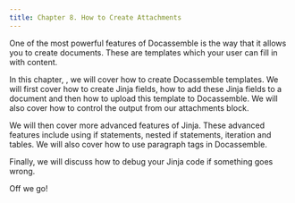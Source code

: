 ```yaml
---
title: Chapter 8. How to Create Attachments
---
```



One of the most powerful features of Docassemble is the way that it allows you to create documents. These are templates which your user can fill in with content. 

In this chapter, <DisplayChapter chapter='chapter_08' />, we will cover how to create Docassemble templates. We will first cover how to create Jinja fields, how to add these Jinja fields to a document and then how to upload this template to Docassemble. We will also cover how to control the output from our attachments block. 

We will then cover more advanced features of Jinja. These advanced features include using if statements, nested if statements, iteration and tables. We will also cover how to use paragraph tags in Docassemble.

Finally, we will discuss how to debug your Jinja code if something goes wrong. 

Off we go!

<DocCardList />